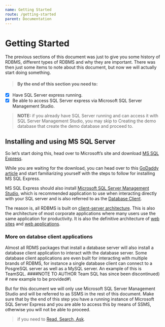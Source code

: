 ```yaml
---
name: Getting Started
route: /getting-started
parent: Documentation
---
```


# Getting Started

The previous sections of this document was just to give you some history of RDBMS, different types of RDBMS and why they are important. There was then just some items to note about this document, but now we will actually start doing something.

> #### By the end of this section you need to: 
- [x] Have SQL Server express running.
- [x] Be able to access SQL Server express via Microsoft SQL Server Management Studio.

> __NOTE:__ if you already have SQL Server running and can access it with SQL Server Management Studio, you may skip to Creating the demo database that create the demo database and proceed to.

## Installing and using MS SQL Server

So let’s start doing this, head over to Microsoft’s site and download [MS SQL Express](https://www.microsoft.com/en-us/sql-server/sql-server-editions-express).

While you are waiting for the download, you can head over to this [GoDaddy article](https://za.godaddy.com/help/install-microsoft-sql-server-express-16624) and start familiarizing yourself with the steps to follow for installing MS SQL Express.

MS SQL Express should also install [Microsoft SQL Server Management Studio](https://docs.microsoft.com/en-us/sql/ssms/sql-server-management-studio-ssms?view=sql-server-2017), which is recommended application to use when interacting directly with your SQL server and is also referred to as the [Database Client](https://en.wikipedia.org/wiki/Database_connection).

The reason is, all RDBMS is built on [client-server architecture](https://en.wikipedia.org/wiki/Client–server_model). This is also the architecture of most corporate applications where many users use the same application for productivity. It is also the definitive architecture of [web sites](https://en.wikipedia.org/wiki/Client–server_model) and [web applications](https://en.wikipedia.org/wiki/Web_application).

### **More on databse client applications**

Almost all RDMS packages that install a database server will also install a database client application to interact with the database server. Some database client applications are even built for interacting with multiple brands of RDBMS, for instance a single database client can connect to a PosgreSQL server as well as a MySQL server. An example of this is TeamSQL. ####NOTE TO AUTHOR Team SQL has since been discontinued) # new example to be provided#\

But for this document we will only use Microsoft SQL Server Management Studio and will be referred to as SSMS in the rest of this document. Make sure that by the end of this step you have a running instance of Microsoft SQL Server Express and you are able to access this by means of SSMS, otherwise you will not be able to proceed.

> if you need to [Read, Search, Ask](https://www.freecodecamp.org/forum/t/the-read-search-ask-methodology-for-getting-unstuck/137307 "Read Search Ask").